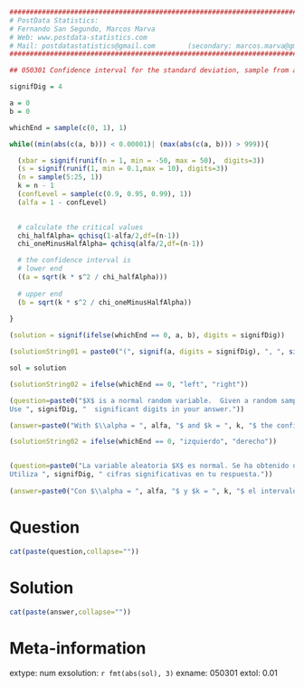```r

################################################################################
# PostData Statistics: 
# Fernando San Segundo, Marcos Marva
# Web: www.postdata-statistics.com
# Mail: postdatastatistics@gmail.com        (secondary: marcos.marva@gmail.es)
################################################################################

## 050301 Confidence interval for the standard deviation, sample from a normal population.
```


```r
signifDig = 4  

a = 0
b = 0

whichEnd = sample(c(0, 1), 1) 

while((min(abs(c(a, b))) < 0.00001)| (max(abs(c(a, b))) > 999)){

  (xbar = signif(runif(n = 1, min = -50, max = 50),  digits=3))
  (s = signif(runif(1, min = 0.1,max = 10), digits=3))
  (n = sample(5:25, 1))
  k = n - 1
  (confLevel = sample(c(0.9, 0.95, 0.99), 1))
  (alfa = 1 - confLevel)

  
  # calculate the critical values
  chi_halfAlpha= qchisq(1-alfa/2,df=(n-1))
  chi_oneMinusHalfAlpha= qchisq(alfa/2,df=(n-1))

  # the confidence interval is
  # lower end
  ((a = sqrt(k * s^2 / chi_halfAlpha)))
  
  # upper end
  (b = sqrt(k * s^2 / chi_oneMinusHalfAlpha))
  
}

(solution = signif(ifelse(whichEnd == 0, a, b), digits = signifDig))

(solutionString01 = paste0("(", signif(a, digits = signifDig), ", ", signif(b, digits = signifDig), ")"))

sol = solution
```


```r
(solutionString02 = ifelse(whichEnd == 0, "left", "right"))

(question=paste0("$X$ is a normal random variable.  Given a random sample of length $", n,"$ with sample mean $\\bar{X} = ", xbar,"$ and  sample standard deviation $s=", s,"$  find the ", solutionString02 ," endpoint of a confidence interval $(a,\\,b)$ for the standard deviation $\\sigma_X$, with a confidence level $", 100 * confLevel, "$%.  
Use ", signifDig, "  significant digits in your answer."))

(answer=paste0("With $\\alpha = ", alfa, "$ and $k = ", k, "$ the confidence interval is $$\\left(\\sqrt{\\dfrac{k\\cdot s^2}{\\chi^2_{k;\\alpha/2}}}, \\sqrt{\\dfrac{k\\cdot s^2}{\\chi^2_{k;1 - \\alpha/2}}}\\right) = \\left(\\sqrt{\\dfrac{",k,"\\cdot ", s^2,"}{", fmt(chi_halfAlpha, 3), "}}, \\sqrt{\\dfrac{",k,"\\cdot ", s^2,"}{", fmt(chi_oneMinusHalfAlpha, 3), "}}\\right) = " , solutionString01, "$$ and the solution is ", sol, "."))

```

```r
(solutionString02 = ifelse(whichEnd == 0, "izquierdo", "derecho"))


(question=paste0("La variable aleatoria $X$ es normal. Se ha obtenido una muestra de tamaño $", n, "$, con media muestral $\\bar{X} = ", xbar,"$ y cuasidesviación típica $s = ", s, "$. Calcula el extremo ", solutionString02 ," de un intervalo de confianza $(a,\\, b)$ para la desviación típica $\\sigma_X$, con un nivel de confianza del $",100 * confLevel, "$\\%.  
Utiliza ", signifDig, " cifras significativas en tu respuesta."))
  
(answer=paste0("Con $\\alpha = ", alfa, "$ y $k = ", k, "$ el intervalo de confianza es $$\\left(\\sqrt{\\dfrac{k\\cdot s^2}{\\chi^2_{k;\\alpha/2}}}, \\sqrt{\\dfrac{k\\cdot s^2}{\\chi^2_{k;1 - \\alpha/2}}}\\right) = \\left(\\sqrt{\\dfrac{",k,"\\cdot ", s^2,"}{", fmt(chi_halfAlpha, 3), "}}, \\sqrt{\\dfrac{",k,"\\cdot ", s^2,"}{", fmt(chi_oneMinusHalfAlpha, 3), "}}\\right) = " , solutionString01, "$$ y la solución es ", sol, "."))
```



Question
========

```r
cat(paste(question,collapse=""))
```


Solution
=========

```r
cat(paste(answer,collapse=""))
```

Meta-information
================
extype: num
exsolution: `r fmt(abs(sol), 3)`
exname: 050301
extol: 0.01